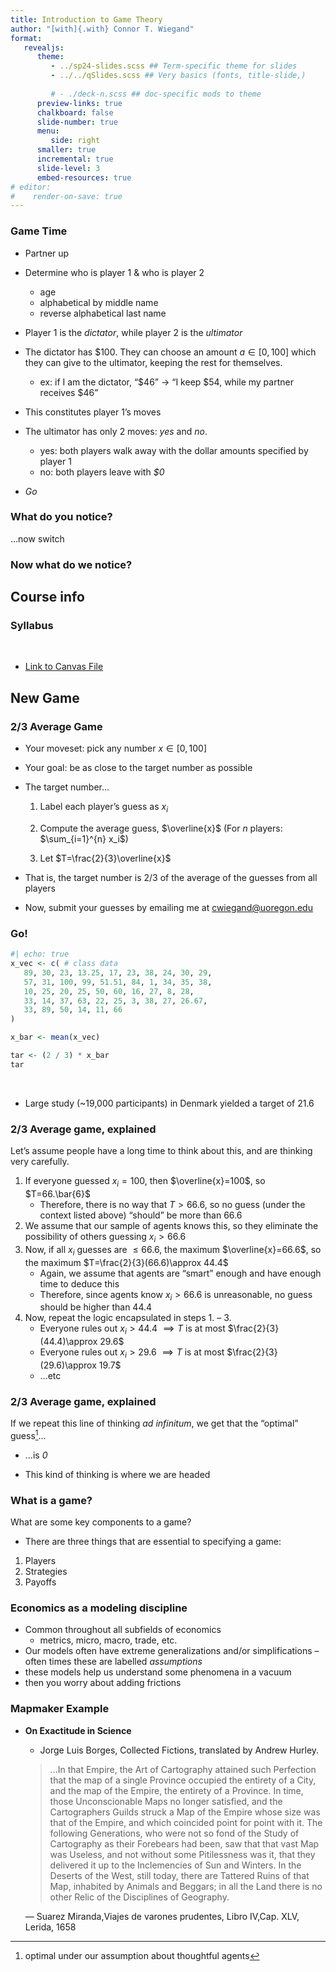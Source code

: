 ```yaml
---
title: Introduction to Game Theory
author: "[with]{.with} Connor T. Wiegand"
format: 
   revealjs:
      theme: 
         - ../sp24-slides.scss ## Term-specific theme for slides
         - ../../qSlides.scss ## Very basics (fonts, title-slide,) 
  
         # - ./deck-n.scss ## doc-specific mods to theme
      preview-links: true
      chalkboard: false
      slide-number: true
      menu:
         side: right
      smaller: true
      incremental: true
      slide-level: 3
      embed-resources: true
# editor:
#    render-on-save: true
---
```


### Game Time

- Partner up

- Determine who is player 1 & who is player 2

   - age
   - alphabetical by middle name
   - reverse alphabetical last name

- Player 1 is the _dictator_, while player 2 is the _ultimator_

- The dictator has $100. They can choose an amount $a\in[0,100]$ which they can give to the ultimator, keeping the rest for themselves.
   - ex: if I am the dictator, "\$46" $\rightarrow$ "I keep \$54, while my partner receives $46"

- This constitutes player 1's moves

- The ultimator has only 2 moves: _yes_ and _no_. 
   - [yes]{.hii}: both players walk away with the dollar amounts specified by player 1
   - [no]{.hii}: both players leave with _$0_

- [_Go_]{.hi}

### What do you notice?



[...now switch]{.fragment .absolute fragment-index=2 bottom="10"}

### Now what do we notice?
<!-- Empty on purp. -->

## Course info

### Syllabus {.f1}

\ 

- [Link to Canvas File]("https://canvas.uoregon.edu/courses/240139/files/folder/Syllabus?preview=18683456")


## New Game

### 2/3 Average Game

- Your moveset: pick any number $x\in[0,100]$

- Your goal: be as close to the target number as possible

- The target number...
   1. Label each player's guess as $x_i$

   2. Compute the average guess, $\overline{x}$ (For $n$ players: $\sum_{i=1}^{n} x_i$)

   3. Let $T=\frac{2}{3}\overline{x}$

- That is, the target number is 2/3 of the average of the guesses from all players

- Now, submit your guesses by emailing me at [cwiegand@uoregon.edu](mailto:cwiegand@uoregon.edu)

### Go!
:::{.f1}
```r
#| echo: true
x_vec <- c( # class data
   89, 30, 23, 13.25, 17, 23, 38, 24, 30, 29,
   57, 31, 100, 99, 51.51, 84, 1, 34, 35, 38,
   10, 25, 20, 25, 50, 60, 16, 27, 8, 28,
   33, 14, 37, 63, 22, 25, 3, 38, 27, 26.67,
   33, 89, 50, 14, 11, 66
)

x_bar <- mean(x_vec)

tar <- (2 / 3) * x_bar
tar
```
:::

\

- Large study (~19,000 participants) in Denmark yielded a target of 21.6

### 2/3 Average game, explained

Let's assume people have a long time to think about this, and are thinking very carefully. 

1. If everyone guessed $x_i = 100$, then $\overline{x}=100$, so $T=66.\bar{6}$
   - Therefore, there is no way that $T>66.6$, so no guess (under the context listed above) "should" be more than 66.6
2. We assume that our sample of agents knows this, so they eliminate the possibility of others guessing $x_i>66.6$
3. Now, if all $x_i$ guesses are $\le 66.6$, the maximum $\overline{x}=66.6$, so the maximum $T=\frac{2}{3}(66.6)\approx 44.4$
   - Again, we assume that agents are "smart" enough and have enough time to deduce this
   - Therefore, since agents know $x_i>66.6$ is unreasonable, no guess should be higher than 44.4
4. Now, repeat the logic encapsulated in steps [1.]{.hi} -- [3.]{.hi}
   - Everyone rules out $x_i>44.4\ \implies T$ is at most $\frac{2}{3}(44.4)\approx 29.6$   
   - Everyone rules out $x_i>29.6\ \implies T$ is at most $\frac{2}{3}(29.6)\approx 19.7$
   - ...etc 

### 2/3 Average game, explained

If we repeat this line of thinking _ad infinitum_, we get that the "optimal" guess^[optimal under our assumption about thoughtful agents]...

- ...is _0_

:::{.absolute bottom="15%"}
- This kind of thinking is where we are headed
:::


### What is a game?

What are some key components to a game?

:::{.absolute bottom="0"}
- There are three things that are essential to specifying a game:

1. Players
1. Strategies
1. Payoffs
:::

### Economics as a modeling discipline

- Common throughout all subfields of economics
   - metrics, micro, macro, trade, etc.

- Our models often have extreme generalizations and/or simplifications -- often times these are labelled _assumptions_
- these models help us understand some phenomena in a vacuum
- then you worry about adding frictions

### Mapmaker Example

- **On Exactitude in Science**

   - Jorge Luis Borges, Collected Fictions, translated by Andrew Hurley.

   > ...In that Empire, the Art of Cartography attained such Perfection that the map of a single Province occupied the entirety of a City, and the map of the Empire, the entirety of a Province. In time, those Unconscionable Maps no longer satisfied, and the Cartographers Guilds struck a Map of the Empire whose size was that of the Empire, and which coincided point for point with it. The following Generations, who were not so fond of the Study of Cartography as their Forebears had been, saw that that vast Map was Useless, and not without some Pitilessness was it, that they delivered it up to the Inclemencies of Sun and Winters. In the Deserts of the West, still today, there are Tattered Ruins of that Map, inhabited by Animals and Beggars; in all the Land there is no other Relic of the Disciplines of Geography.
   
   — Suarez Miranda,Viajes de varones prudentes, Libro IV,Cap. XLV, Lerida, 1658


